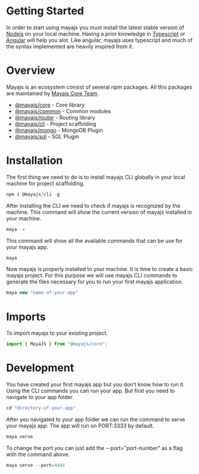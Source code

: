 # Getting Started

In order to start using mayajs you must install the latest stable version of [Nodejs](https://nodejs.org/en/) on your local machine.
Having a prior knowledge in [Typescript](https://www.typescriptlang.org/) or [Angular](https://angular.io/) will help you alot. Like angular, mayajs uses typescript and much of the syntax implemented are heavily inspired from it.

# Overview

Mayajs is an ecosystem consist of several npm packages. All this packages are maintained by [Mayajs Core Team](https://mayajs.io/).

- [@mayajs/core](https://www.npmjs.com/package/@mayajs/core) - Core library
- [@mayajs/common](https://www.npmjs.com/package/@mayajs/common) - Common modules
- [@mayajs/router](https://www.npmjs.com/package/@mayajs/router) - Routing library
- [@mayajs/cli](https://www.npmjs.com/package/@mayajs/cli) - Project scaffolding
- [@mayajs/mongo](https://www.npmjs.com/package/@mayajs/mongo) - MongoDB Plugin
- [@mayajs/sql](https://www.npmjs.com/package/@mayajs/sql) - SQL Plugin

# Installation

The first thing we need to do is to install mayajs CLI globally in your local machine for project scaffolding.

```js
npm i @mayajs/cli -g
```

After installing the CLI we need to check if mayajs is recognized by the machine. This command will show the current version of mayajs installed in your machine.

```sh
maya -v
```

This command will show all the available commands that can be use for your mayajs app.

```sh
maya
```

Now mayajs is properly installed to your machine. It is time to create a basic mayajs project. For this purpose we will use mayajs CLI commands to generate the files necessary for you to run your first mayajs application.

```js
maya new "name-of-your-app"
```

# Imports

To import mayajs to your existing project.

```js
import { MayaJS } from "@mayajs/core";
```

# Development

You have created your first mayajs app but you don't know how to run it. Using the CLI commands you can run your app. But first you need to navigate to your app folder.

```js
cd "directory-of-your-app"
```

After you navigated to your app folder we can run the command to serve your mayajs app. The app will run on PORT:3333 by default.

```js
maya serve
```

To change the port you can just add the --port="port-number" as a flag with the command above.

```js
maya serve --port=4444
```
